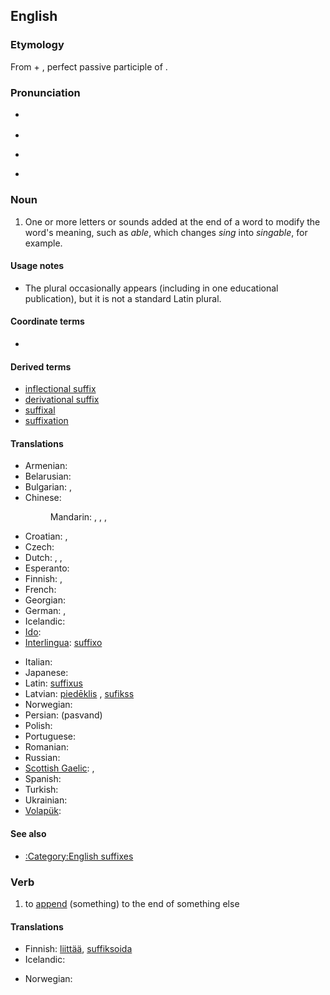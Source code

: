 {{also|Suffix}}
==English==
{{wikipedia}}

===Etymology===
From {{etyl|la}} {{term|sub||under, beneath|lang=la}} + {{term|fixus|lang=la}}, perfect passive participle of {{term|figere||to fasten, fix|lang=la}}.

===Pronunciation===
* {{qualifier|noun}} {{IPA|/ˈsʌfɪks/}}
* {{audio|en-us-suffix.ogg|Audio (US)}}
* {{qualifier|verb}} {{IPA|/ˈsʌfɪks/|/səˈfɪks/}}
* {{rhymes|ɪks}}

===Noun===
{{en-noun|es}}

# One or more letters or sounds added at the end of a word to modify the word's meaning, such as ''able'', which changes ''sing'' into ''singable'', for example.

====Usage notes====
* The plural {{term|suffices|lang=en}} occasionally appears (including in one educational publication), but it is not a standard Latin plural.

====Coordinate terms====
* {{affixes}}

====Derived terms====
* [[inflectional suffix]]
* [[derivational suffix]]
* [[suffixal]]
* [[suffixation]]

====Translations====
{{trans-top|letters or sounds added at the end of a word to modify the word's meaning}}
* Armenian: {{t-|hy|վերջածանց|tr=verǰaçanc’}}
* Belarusian: {{t|be|суфікс|m|tr=súfiks|xs=Belarusian}}
* Bulgarian: {{t|bg|суфикс|m|tr=sufíks}}, {{t|bg|наставка|f|tr=nastávka}}
* Chinese:
*: Mandarin: {{t|cmn|後綴|sc=Hani}}, {{t|cmn|后缀|tr=hòuzhuì|sc=Hani}}, {{t|cmn|尾綴|sc=Hani}}, {{t|cmn|尾缀|tr=wěizhuì|sc=Hani}}
* Croatian: {{t-|hr|sufiks|m}}, {{t-|hr|dometak|m}}
* Czech: {{t+|cs|přípona|f}}
* Dutch: {{t+|nl|achtervoegsel|n}}, {{t-|nl|suffix|m}}, {{t+|nl|aanhangsel|n}}
* Esperanto: {{t+|eo|sufikso|xs=Esperanto}}
* Finnish: {{t+|fi|pääte}}, {{t-|fi|suffiksi}}
* French: {{t+|fr|suffixe|m}}
* Georgian: {{t-|ka|სუფიქსი|tr=sup’ik’si|sc=Geor|xs=Georgian}}
* German: {{t+|de|Suffix|n}}, {{t|de|Nachsilbe|f}}
* Icelandic: {{t-|is|viðskeyti|n}}
* [[Ido]]: {{t+|io|sufixo|xs=Ido}}
* [[Interlingua]]: [[suffixo]]
{{trans-mid}}
* Italian: {{t+|it|suffisso|m}}
* Japanese: {{t-|ja|接尾辞|tr=せつびじ, setsubiji}}
* Latin: [[suffixus]]
* Latvian: [[piedēklis]] {{m}}, [[sufikss]] {{m}}
* Norwegian: {{t+|no|suffiks|n}}
* Persian: {{fa-Arab|[[پسوند]]}} (pasvand)
* Polish: {{t+|pl|przyrostek|m}}
* Portuguese: {{t+|pt|sufixo}}
* Romanian: {{t+|ro|sufix|n}}
* Russian: {{t+|ru|суффикс|m|tr=súffiks}}
* [[Scottish Gaelic]]: {{t-|gd|iar-leasachan|m|xs=Scottish Gaelic}},{{t-|gd|iar-mhìr|m|f|xs=Scottish Gaelic}}
* Spanish: {{t+|es|sufijo|m}}
* Turkish: {{t|tr|sonek}}
* Ukrainian: {{t|uk|суфікс|m|tr=súfiks|xs=Ukrainian}}
* [[Volapük]]: {{t+|vo|poyümot}}
{{trans-bottom}}

====See also====
* [[:Category:English suffixes]]

===Verb===
{{en-verb|suffix|es}}

# {{transitive}} to [[append]] (something) to the end of something else

====Translations====
{{trans-top|append (something) to the end of something else}}
* Finnish: [[liittää]], {{qualifier|grammar}} [[suffiksoida]]
* Icelandic: {{t-|is|skeyta við}}
{{trans-mid}}
* Norwegian: {{t-|no|suffigere}}
{{trans-bottom}}
